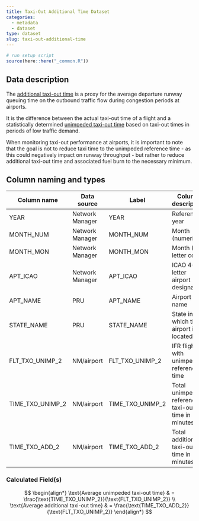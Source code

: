 ```yaml
---
title: Taxi-Out Additional Time Dataset
categories:
  - metadata
  - dataset
type: dataset
slug: taxi-out-additional-time
---
```

```r
# run setup script
source(here::here("_common.R"))
```

## Data description

The [additional taxi-out time](`r htmltools::HTML("{{< relref \"/definition/additional-taxi-out-time.md\" >}}")`)
is a proxy for the average departure runway
queuing time on the outbound traffic flow during congestion periods at airports.

It is the difference between the actual taxi-out time of a flight and a
statistically determined
[unimpeded taxi-out time](`r htmltools::HTML("{{< relref \"/definition/unimpeded-taxi-out-time.md\" >}}")`)
based on taxi-out times in periods of low traffic demand.

When monitoring taxi-out performance at airports, it is important to note that
the goal is not to reduce taxi time to the unimpeded reference time - as this
could negatively impact on runway throughput - but rather to reduce additional
taxi-out time and associated fuel burn to the necessary minimum.

## Column naming and types

| Column name      | Data source     | Label            | Column description                                 | Example  |
|------------------|-----------------|------------------|----------------------------------------------------|----------|
| YEAR             | Network Manager | YEAR             | Reference year                                     | 2014     |
| MONTH_NUM        | Network Manager | MONTH_NUM        | Month (numeric)                                    | 1        |
| MONTH_MON        | Network Manager | MONTH_MON        | Month (3-letter code)                              | JAN      |
| APT_ICAO         | Network Manager | APT_ICAO         | ICAO 4-letter airport designator                   | EBBR     |
| APT_NAME         | PRU             | APT_NAME         | Airport name                                       | Brussels |
| STATE_NAME       | PRU             | STATE_NAME       | State in which the airport is located              | Belgium  |
| FLT_TXO_UNIMP_2  | NM/airport      | FLT_TXO_UNIMP_2  | IFR flights with unimpeded reference time          | 7290     |
| TIME_TXO_UNIMP_2 | NM/airport      | TIME_TXO_UNIMP_2 | Total unimpeded reference taxi-out time in minutes | 60081    |
| TIME_TXO_ADD_2   | NM/airport      | TIME_TXO_ADD_2   | Total additional taxi-out time in minutes          | 15175    |


### Calculated Field(s)

$$
\begin{align*}
\text{Average unimpeded taxi-out time}  & = \frac{\text{TIME_TXO_UNIMP_2}}{\text{FLT_TXO_UNIMP_2}} \\
\text{Average additional taxi-out time} & = \frac{\text{TIME_TXO_ADD_2}}{\text{FLT_TXO_UNIMP_2}}
\end{align*}
$$
